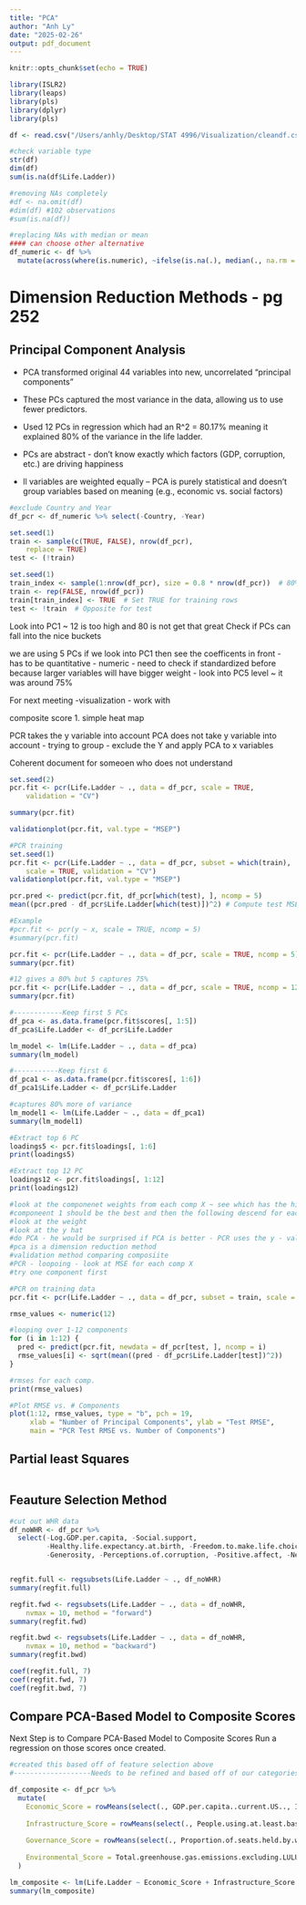 ```yaml
---
title: "PCA"
author: "Anh Ly"
date: "2025-02-26"
output: pdf_document
---
```


```r
knitr::opts_chunk$set(echo = TRUE)
```

```r
library(ISLR2)
library(leaps)
library(pls)
library(dplyr)
library(pls)
```


```r
df <- read.csv("/Users/anhly/Desktop/STAT 4996/Visualization/cleandf.csv")

#check variable type 
str(df)
dim(df)
sum(is.na(df$Life.Ladder))

#removing NAs completely 
#df <- na.omit(df)
#dim(df) #102 observations 
#sum(is.na(df))

#replacing NAs with median or mean 
#### can choose other alternative 
df_numeric <- df %>% 
  mutate(across(where(is.numeric), ~ifelse(is.na(.), median(., na.rm = TRUE), .)))
```

# Dimension Reduction Methods - pg 252 

## Principal Component Analysis
- PCA transformed original 44 variables into new, uncorrelated "principal components"
- These PCs captured the most variance in the data, allowing us to use fewer predictors.
- Used 12 PCs in regression which had an R^2 = 80.17% meaning it explained 80% of the variance in the life ladder.

- PCs are abstract -  don’t know exactly which factors (GDP, corruption, etc.) are driving happiness
- ll variables are weighted equally – PCA is purely statistical and doesn’t group variables based on meaning (e.g., economic vs. social factors)

```r
#exclude Country and Year
df_pcr <- df_numeric %>% select(-Country, -Year)

set.seed(1)
train <- sample(c(TRUE, FALSE), nrow(df_pcr),
    replace = TRUE)
test <- (!train)

set.seed(1)
train_index <- sample(1:nrow(df_pcr), size = 0.8 * nrow(df_pcr))  # 80% train
train <- rep(FALSE, nrow(df_pcr))
train[train_index] <- TRUE  # Set TRUE for training rows
test <- !train  # Opposite for test

```
Look into PC1 ~ 12 is too high and 80 is not get that great 
Check if PCs can fall into the nice buckets 

we are using 5 PCs 
if we look into PC1 then see the coefficents in front 
- has to be quantitative - numeric 
- need to check if standardized before because larger variables will have bigger weight 
- look into PC5 level ~ it was around 75% 

For next meeting 
-visualization - work with 

composite score 
1. simple heat map 

PCR takes the y variable into account
PCA does not take y variable into account - trying to group - exclude the Y and apply PCA to x variables 

Coherent document for someoen who does not understand 



```r

set.seed(2)
pcr.fit <- pcr(Life.Ladder ~ ., data = df_pcr, scale = TRUE,
    validation = "CV")

summary(pcr.fit)

validationplot(pcr.fit, val.type = "MSEP")

#PCR training 
set.seed(1)
pcr.fit <- pcr(Life.Ladder ~ ., data = df_pcr, subset = which(train),
    scale = TRUE, validation = "CV")
validationplot(pcr.fit, val.type = "MSEP")

pcr.pred <- predict(pcr.fit, df_pcr[which(test), ], ncomp = 5)
mean((pcr.pred - df_pcr$Life.Ladder[which(test)])^2) # Compute test MSE

#Example
#pcr.fit <- pcr(y ~ x, scale = TRUE, ncomp = 5)
#summary(pcr.fit)

pcr.fit <- pcr(Life.Ladder ~ ., data = df_pcr, scale = TRUE, ncomp = 5)
summary(pcr.fit)

#12 gives a 80% but 5 captures 75% 
pcr.fit <- pcr(Life.Ladder ~ ., data = df_pcr, scale = TRUE, ncomp = 12)
summary(pcr.fit)

#------------Keep first 5 PCs
df_pca <- as.data.frame(pcr.fit$scores[, 1:5])  
df_pca$Life.Ladder <- df_pcr$Life.Ladder  

lm_model <- lm(Life.Ladder ~ ., data = df_pca)
summary(lm_model)

#-----------Keep first 6
df_pca1 <- as.data.frame(pcr.fit$scores[, 1:6])  
df_pca1$Life.Ladder <- df_pcr$Life.Ladder  

#captures 80% more of variance
lm_model1 <- lm(Life.Ladder ~ ., data = df_pca1)
summary(lm_model1)

#Extract top 6 PC 
loadings5 <- pcr.fit$loadings[, 1:6]  
print(loadings5)

#Extract top 12 PC 
loadings12 <- pcr.fit$loadings[, 1:12] 
print(loadings12)

#look at the componenet weights from each comp X ~ see which has the highest weight then 
#componeent 1 should be the best and then the following descend for each comp X, X1, etc 
#look at the weight 
#look at the y hat 
#do PCA - he would be surprised if PCA is better - PCR uses the y - value 
#pca is a dimension reduction method 
#validation method comparing composiite 
#PCR - loopoing - look at MSE for each comp X 
#try one component first 

```

```r

#PCR on training data
pcr.fit <- pcr(Life.Ladder ~ ., data = df_pcr, subset = train, scale = TRUE, validation = "CV")

rmse_values <- numeric(12)

#looping over 1-12 components
for (i in 1:12) {
  pred <- predict(pcr.fit, newdata = df_pcr[test, ], ncomp = i)
  rmse_values[i] <- sqrt(mean((pred - df_pcr$Life.Ladder[test])^2))
}

#rmses for each comp.
print(rmse_values)

#Plot RMSE vs. # Components
plot(1:12, rmse_values, type = "b", pch = 19,
     xlab = "Number of Principal Components", ylab = "Test RMSE",
     main = "PCR Test RMSE vs. Number of Components")

```

## Partial least Squares 
```r

```

## Feauture Selection Method 
```r
#cut out WHR data 
df_noWHR <- df_pcr %>%
  select(-Log.GDP.per.capita, -Social.support, 
         -Healthy.life.expectancy.at.birth, -Freedom.to.make.life.choices, 
         -Generosity, -Perceptions.of.corruption, -Positive.affect, -Negative.affect)


regfit.full <- regsubsets(Life.Ladder ~ ., df_noWHR)
summary(regfit.full)

regfit.fwd <- regsubsets(Life.Ladder ~ ., data = df_noWHR,
    nvmax = 10, method = "forward")
summary(regfit.fwd)

regfit.bwd <- regsubsets(Life.Ladder ~ ., data = df_noWHR,
    nvmax = 10, method = "backward")
summary(regfit.bwd)

coef(regfit.full, 7)
coef(regfit.fwd, 7)
coef(regfit.bwd, 7)


```


## Compare PCA-Based Model to Composite Scores
Next Step is to Compare PCA-Based Model to Composite Scores
Run a regression on those scores once created. 

```r

#created this based off of feature selection above 
#-------------------Needs to be refined and based off of our categories decided in our call Tues. 

df_composite <- df_pcr %>%
  mutate(
    Economic_Score = rowMeans(select(., GDP.per.capita..current.US.., Inflation..consumer.prices..annual...), na.rm = TRUE),
    
    Infrastructure_Score = rowMeans(select(., People.using.at.least.basic.sanitation.services....of.population.), na.rm = TRUE),
    
    Governance_Score = rowMeans(select(., Proportion.of.seats.held.by.women.in.national.parliaments...., Voice.and.Accountability..Percentile.Rank, Women.Business.and.the.Law.Index.Score..scale.1.100.), na.rm = TRUE),
    
    Environmental_Score = Total.greenhouse.gas.emissions.excluding.LULUCF.per.capita..t.CO2e.capita.
  )

lm_composite <- lm(Life.Ladder ~ Economic_Score + Infrastructure_Score + Governance_Score + Environmental_Score, data = df_composite)
summary(lm_composite)



```


